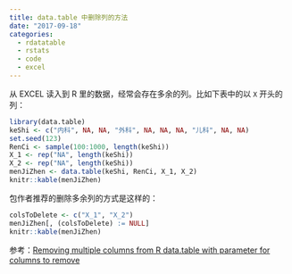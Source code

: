 ```yaml
---
title: data.table 中删除列的方法
date: "2017-09-18"
categories:
  - rdatatable
  - rstats
  - code
  - excel
---
```


从 EXCEL 读入到 R 里的数据，经常会存在多余的列。比如下表中的以 `X` 开头的列：

```r
library(data.table)
keShi <- c("内科", NA, NA, "外科", NA, NA, NA, "儿科", NA, NA)
set.seed(123)
RenCi <- sample(100:1000, length(keShi))
X_1 <- rep("NA", length(keShi))
X_2 <- rep("NA", length(keShi))
menJiZhen <- data.table(keShi, RenCi, X_1, X_2)
knitr::kable(menJiZhen)
```

包作者推荐的删除多余列的方式是这样的：

```r
colsToDelete <- c("X_1", "X_2")
menJiZhen[, (colsToDelete) := NULL]
knitr::kable(menJiZhen)
```

参考：[Removing multiple columns from R data.table with parameter for columns to remove](https://stackoverflow.com/questions/24590341/removing-multiple-columns-from-r-data-table-with-parameter-for-columns-to-remove)
